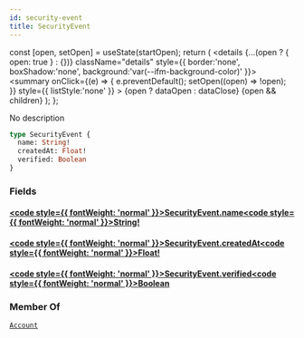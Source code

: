 ```yaml
---
id: security-event
title: SecurityEvent
---
```









  const [open, setOpen] = useState(startOpen);
  return (
    <details {...(open ? { open: true } : {})} className="details" style={{ border:'none', boxShadow:'none', background:'var(--ifm-background-color)' }}>
      <summary
        onClick={(e) => {
          e.preventDefault();
          setOpen((open) => !open);
        }}
        style={{ listStyle:'none' }}
      >
      {open ? dataOpen : dataClose}
      </summary>
      {open && children}
    </details>
  );
};








No description


```graphql
type SecurityEvent {
  name: String!
  createdAt: Float!
  verified: Boolean
}
```




### Fields

#### [<code style={{ fontWeight: 'normal' }}>SecurityEvent.<b>name</b></code>](#)<Bullet />[<code style={{ fontWeight: 'normal' }}><b>String!</b></code>](/gql-api/types/scalars/string.mdx) <Badge class="badge badge--secondary badge--non_null" text="non-null"/> <Badge class="badge badge--secondary " text="scalar"/> 



#### [<code style={{ fontWeight: 'normal' }}>SecurityEvent.<b>createdAt</b></code>](#)<Bullet />[<code style={{ fontWeight: 'normal' }}><b>Float!</b></code>](/gql-api/types/scalars/float.mdx) <Badge class="badge badge--secondary badge--non_null" text="non-null"/> <Badge class="badge badge--secondary " text="scalar"/> 



#### [<code style={{ fontWeight: 'normal' }}>SecurityEvent.<b>verified</b></code>](#)<Bullet />[<code style={{ fontWeight: 'normal' }}><b>Boolean</b></code>](/gql-api/types/scalars/boolean.mdx) <Badge class="badge badge--secondary " text="scalar"/> 







### Member Of

[`Account`](/gql-api/types/objects/account.mdx)  <Badge class="badge badge--secondary badge--relation" text="object"/>